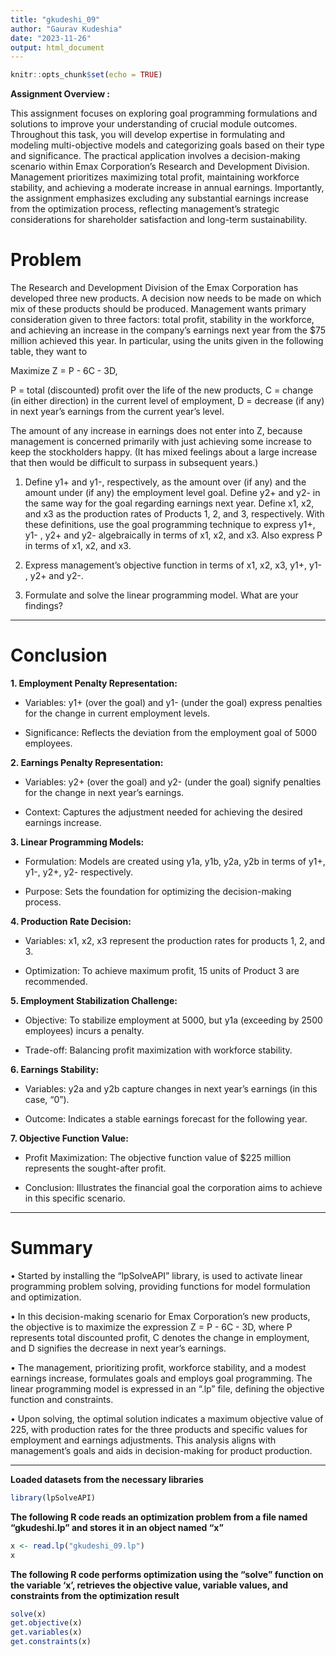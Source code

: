 ```yaml
---
title: "gkudeshi_09"
author: "Gaurav Kudeshia"
date: "2023-11-26"
output: html_document
---
```



```r
knitr::opts_chunk$set(echo = TRUE)
```


**Assignment Overview : **

This assignment focuses on exploring goal programming formulations and solutions to improve your understanding of crucial module outcomes. Throughout this task, you will develop expertise in formulating and modeling multi-objective models and categorizing goals based on their type and significance. The practical application involves a decision-making scenario within Emax Corporation's Research and Development Division. Management prioritizes maximizing total profit, maintaining workforce stability, and achieving a moderate increase in annual earnings. Importantly, the assignment emphasizes excluding any substantial earnings increase from the optimization process, reflecting management's strategic considerations for shareholder satisfaction and long-term sustainability.

# Problem 

The Research and Development Division of the Emax Corporation has developed three new
products. A decision now needs to be made on which mix of these products should be produced.
Management wants primary consideration given to three factors: total profit, stability in the
workforce, and achieving an increase in the company’s earnings next year from the $75 million
achieved this year. In particular, using the units given in the following table, they want to

Maximize Z = P - 6C - 3D, 

P = total (discounted) profit over the life of the new products,
C = change (in either direction) in the current level of employment,
D = decrease (if any) in next year’s earnings from the current year’s level.

The amount of any increase in earnings does not enter into Z, because management is concerned
primarily with just achieving some increase to keep the stockholders happy. (It has mixed
feelings about a large increase that then would be difficult to surpass in subsequent years.)

1. Define y1+ and y1-, respectively, as the amount over (if any) and the amount under (if any)
   the employment level goal. Define y2+ and y2- in the same way for the goal regarding
   earnings next year. Define x1, x2, and x3 as the production rates of Products 1, 2, and 3,
   respectively. With these definitions, use the goal programming technique to express y1+,
   y1- , y2+ and y2- algebraically in terms of x1, x2, and x3. Also express P in terms of x1, x2,
   and x3.

2. Express management’s objective function in terms of x1, x2, x3, y1+, y1- , y2+ and y2-.

3. Formulate and solve the linear programming model. What are your findings?

***

# Conclusion

**1. Employment Penalty Representation:**

   - Variables: y1+ (over the goal) and y1- (under the goal) express penalties for the change in            current employment levels.
   
   - Significance: Reflects the deviation from the employment goal of 5000 employees.

**2. Earnings Penalty Representation:**

   - Variables: y2+ (over the goal) and y2- (under the goal) signify penalties for the change in next       year’s earnings.
   
   - Context: Captures the adjustment needed for achieving the desired earnings increase.

**3. Linear Programming Models:**

   - Formulation: Models are created using y1a, y1b, y2a, y2b in terms of y1+, y1-, y2+, y2-                respectively.
   
   - Purpose: Sets the foundation for optimizing the decision-making process.

**4. Production Rate Decision:**

   - Variables: x1, x2, x3 represent the production rates for products 1, 2, and 3.
   
   - Optimization: To achieve maximum profit, 15 units of Product 3 are recommended.

**5. Employment Stabilization Challenge:**

   - Objective: To stabilize employment at 5000, but y1a (exceeding by 2500 employees) incurs a             penalty.
     
   - Trade-off: Balancing profit maximization with workforce stability.

**6. Earnings Stability:**

   - Variables: y2a and y2b capture changes in next year’s earnings (in this case, "0").
   
   - Outcome: Indicates a stable earnings forecast for the following year.

**7. Objective Function Value:**

   - Profit Maximization: The objective function value of $225 million represents the sought-after          profit.
   
   - Conclusion: Illustrates the financial goal the corporation aims to achieve in this specific            scenario.

***

# Summary

•	Started by installing the "lpSolveAPI" library, is used to activate linear programming problem         solving, providing functions for model formulation and optimization.

•	In this decision-making scenario for Emax Corporation's new products, the objective is to maximize     the expression Z = P - 6C - 3D, where P represents total discounted profit, C denotes the change in    employment, and D signifies the decrease in next year's earnings. 

•	The management, prioritizing profit, workforce stability, and a modest earnings increase, formulates   goals and employs goal programming. The linear programming model is expressed in an ".lp" file,        defining the objective function and constraints. 

•	Upon solving, the optimal solution indicates a maximum objective value of 225, with production rates   for the three products and specific values for employment and earnings adjustments. This analysis      aligns with management's goals and aids in decision-making for product production.

***

**Loaded datasets from the necessary libraries**
```r
library(lpSolveAPI)
```


**The following R code reads an optimization problem from a file named "gkudeshi.lp" and stores it in an object named "x"**
```r
x <- read.lp("gkudeshi_09.lp")
x                         
```
**The following R code performs optimization using the "solve" function on the variable 'x', retrieves the objective value, variable values, and constraints from the optimization result**
```r
solve(x)
get.objective(x)
get.variables(x)
get.constraints(x)
```



